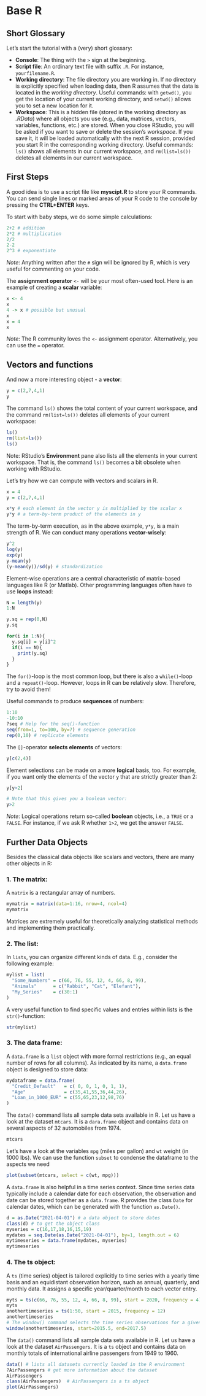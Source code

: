 
# Base R

## Short Glossary

Let's start the tutorial with a (very) short glossary:

-   **Console**: The thing with the `>` sign at the beginning.
-   **Script file**: An ordinary text file with suffix `.R`. For instance, `yourfilename.R`.
-   **Working directory**: The file directory you are working in. If no directory is explicitly specified when loading data, then R assumes that the data is located in the *working directory*. Useful commands: with `getwd()`, you get the location of your current working directory, and `setwd()` allows you to set a new location for it.
-   **Workspace**: This is a hidden file (stored in the working directory as *.RData*) where all objects you use (e.g., data, matrices, vectors, variables, functions, etc.) are stored. When you close RStudio, you will be asked if you want to save or delete the session's *workspace*. If you save it, it will be loaded automatically with the next R session, provided you start R in the corresponding working directory. Useful commands: `ls()` shows all elements in our current workspace, and `rm(list=ls())` deletes all elements in our current workspace.

## First Steps

A good idea is to use a script file like **myscipt.R** to store your R commands.
You can send single lines or marked areas of your R code to the console by pressing the **CTRL+ENTER** keys.

To start with baby steps, we do some simple calculations:

```r
2+2 # addition
2*2 # multiplication
2/2
2-2
2^3 # exponentiate
```

*Note*: Anything written after the `#` sign will be ignored by R, which is very useful for commenting on your code.

The **assignment operator** `<-` will be your most often-used tool.
Here is an example of creating a **scalar** variable:

```r
x <- 4 
x
4 -> x # possible but unusual
x
x = 4
x
```

*Note*: The R community loves the `<-` assignment operator.
Alternatively, you can use the `=` operator.

## Vectors and functions

And now a more interesting object - a **vector**:

```r
y = c(2,7,4,1)
y
```

The command `ls()` shows the total content of your current workspace, and the command `rm(list=ls())` deletes all elements of your current workspace:

```r
ls()
rm(list=ls())
ls()

```

Note: RStudio's **Environment** pane also lists all the elements in your current workspace.
That is, the command `ls()` becomes a bit obsolete when working with RStudio.

Let's try how we can compute with vectors and scalars in R.

```r
x = 4
y = c(2,7,4,1)

x*y # each element in the vector y is multiplied by the scalar x
y*y # a term-by-term product of the elements in y

```

The term-by-term execution, as in the above example, `y*y`, is a main strength of R.
We can conduct many operations **vector-wisely**:

```r
y^2
log(y)
exp(y)
y-mean(y)
(y-mean(y))/sd(y) # standardization 
```

Element-wise operations are a central characteristic of matrix-based languages like R (or Matlab).
Other programming languages often have to use **loops** instead:

```r
N = length(y)
1:N

y.sq = rep(0,N)
y.sq

for(i in 1:N){
  y.sq[i] = y[i]^2
  if(i == N){
    print(y.sq)
  }
}
```

The `for()`-loop is the most common loop, but there is also a `while()`-loop and a `repeat()`-loop.
However, loops in R can be relatively slow.
Therefore, try to avoid them!

Useful commands to produce **sequences** of numbers:

```r
1:10
-10:10
?seq # Help for the seq()-function
seq(from=1, to=100, by=7) # sequence generation
rep(0,10) # replicate elements
```

The `[]`-operator **selects elements** of vectors:

```r
y[c(2,4)]
```

Element selections can be made on a more **logical** basis, too.
For example, if you want only the elements of the vector `y` that are strictly greater than 2:

```r
y[y>2]

# Note that this gives you a boolean vector:
y>2
```

*Note*: Logical operations return so-called **boolean** objects, i.e., a `TRUE` or a `FALSE`.
For instance, if we ask R whether `1>2`, we get the answer `FALSE`.

## Further Data Objects

Besides the classical data objects like scalars and vectors, there are many other objects in R:

### 1. The matrix: {.unnumbered}

A `matrix` is a rectangular array of numbers.

```r
mymatrix = matrix(data=1:16, nrow=4, ncol=4)
mymatrix
```

Matrices are extremely useful for theoretically analyzing statistical methods and implementing them practically.
<!-- To refresh matrix algebra and learn its implementation in R, check out the  on matrix algebra in R. -->

### 2. The list: {.unnumbered}

In `lists`, you can organize different kinds of data.
E.g., consider the following example:

```r
mylist = list(
  "Some_Numbers" = c(66, 76, 55, 12, 4, 66, 8, 99), 
  "Animals"      = c("Rabbit", "Cat", "Elefant"),
  "My_Series"    = c(30:1)
) 
```

A very useful function to find specific values and entries within lists is the `str()`-function:

```r
str(mylist)
```

### 3. The data frame: {.unnumbered}

A `data.frame` is a `list` object with more formal restrictions (e.g., an equal number of rows for all columns).
As indicated by its name, a `data.frame` object is designed to store data:

```r
mydataframe = data.frame(
  "Credit_Default"   = c( 0, 0, 1, 0, 1, 1), 
  "Age"              = c(35,41,55,36,44,26), 
  "Loan_in_1000_EUR" = c(55,65,23,12,98,76)
) 
```

The `data()` command lists all sample data sets available in R.
Let us have a look at the dataset `mtcars`.
It is a `dara.frame` object and contains data on several aspects of 32 automobiles from 1974.

```r
mtcars
```

Let's have a look at the variables `mpg` (miles per gallon) and `wt` weight (in 1000 lbs). We can use the function `subset` to condense the dataframe to the aspects we need

```r
plot(subset(mtcars, select = c(wt, mpg)))
```

A `data.frame` is also helpful in a time series context.
Since time series data typically include a calendar date for each observation, the observation and date can be stored together as a `data.frame`.
R provides the class `Date` for calendar dates, which can be generated with the function `as.Date()`.

```r
d = as.Date("2021-04-01") # a data object to store dates
class(d) # to get the object class
myseries = c(16,17,18,16,15,19)
mydates = seq.Date(as.Date("2021-04-01"), by=1, length.out = 6)
mytimeseries = data.frame(mydates, myseries)
mytimeseries
```

### 4. The ts object: {.unnumbered}

A `ts` (time series) object is tailored explicitly to time series with a yearly time basis and an equidistant observation horizon, such as annual, quarterly, and monthly data.
It assigns a specific year/quarter/month to each vector entry.

```r
myts = ts(c(66, 76, 55, 12, 4, 66, 8, 99), start = 2020, frequency = 4)
myts
anothertimeseries = ts(1:50, start = 2015, frequency = 12)
anothertimeseries
# The window() command selects the time series observations for a given subperiod
window(anothertimeseries, start=2015.5, end=2017.5)
```

The `data()` command lists all sample data sets available in R.
Let us have a look at the dataset `AirPassengers`.
It is a `ts` object and contains data on monthly totals of international airline passengers from 1949 to 1960.

```r
data() # lists all datasets currently loaded in the R environment
?AirPassengers # get more information about the dataset
AirPassengers
class(AirPassengers)  # AirPassengers is a ts object
plot(AirPassengers)
```

